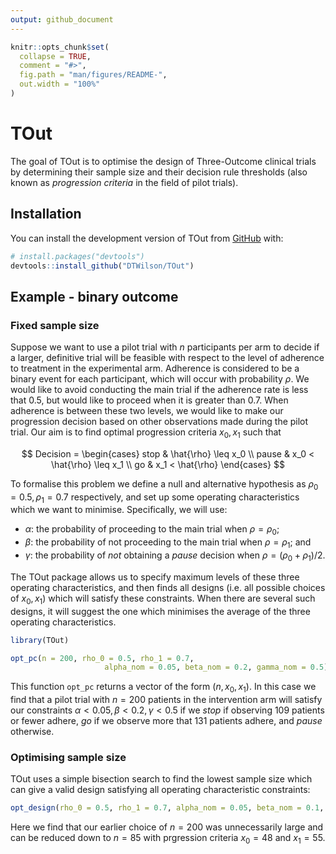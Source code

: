 ```yaml
---
output: github_document
---
```


<!-- README.md is generated from README.Rmd. Please edit that file -->

```r
knitr::opts_chunk$set(
  collapse = TRUE,
  comment = "#>",
  fig.path = "man/figures/README-",
  out.width = "100%"
)
```

# TOut

<!-- badges: start -->
<!-- badges: end -->

The goal of TOut is to optimise the design of Three-Outcome clinical trials by determining their sample size and their decision rule thresholds (also known as *progression criteria* in the field of pilot trials).

## Installation

You can install the development version of TOut from [GitHub](https://github.com/) with:

``` r
# install.packages("devtools")
devtools::install_github("DTWilson/TOut")
```

## Example - binary outcome

### Fixed sample size

Suppose we want to use a pilot trial with $n$ participants per arm to decide if a larger, definitive trial will be feasible with respect to the level of adherence to treatment in the experimental arm. Adherence is considered to be a binary event for each participant, which will occur with probability $\rho$. We would like to avoid conducting the main trial if the adherence rate is less that 0.5, but would like to proceed when it is greater than 0.7. When adherence is between these two levels, we would like to make our progression decision based on other observations made during the pilot trial. Our aim is to find optimal progression criteria $x_0, x_1$ such that

$$
Decision =
\begin{cases}
 stop    & \hat{\rho} \leq x_0 \\
 pause   & x_0 < \hat{\rho} \leq x_1 \\
 go      & x_1 < \hat{\rho}
 \end{cases}       
$$

To formalise this problem we define a null and alternative hypothesis as $\rho_0 = 0.5, \rho_1 = 0.7$ respectively, and set up some operating characteristics which we want to minimise. Specifically, we will use:

- $\alpha$: the probability of proceeding to the main trial when $\rho = \rho_0$;
- $\beta$: the probability of not proceeding to the main trial when $\rho = \rho_1$; and
- $\gamma$: the probability of *not* obtaining a $pause$ decision when $\rho = (\rho_0 + \rho_1)/2$.

The TOut package allows us to specify maximum levels of these three operating characteristics, and then finds all designs (i.e. all possible choices of $x_0, x_1$) which will satisfy these constraints. When there are several such designs, it will suggest the one which minimises the average of the three operating characteristics.

```r
library(TOut)

opt_pc(n = 200, rho_0 = 0.5, rho_1 = 0.7,
                     alpha_nom = 0.05, beta_nom = 0.2, gamma_nom = 0.5)
```
This function `opt_pc` returns a vector of the form $(n, x_0, x_1)$. In this case we find that a pilot trial with $n = 200$ patients in the intervention arm will satisfy our constraints $\alpha < 0.05, \beta < 0.2, \gamma < 0.5$ if we $stop$ if observing 109 patients or fewer adhere, $go$ if we observe more that 131 patients adhere, and $pause$ otherwise.

### Optimising sample size

TOut uses a simple bisection search to find the lowest sample size which can give a valid design satisfying all operating characteristic constraints:

```r
opt_design(rho_0 = 0.5, rho_1 = 0.7, alpha_nom = 0.05, beta_nom = 0.1, gamma_nom = 0.5)
```
Here we find that our earlier choice of $n = 200$ was unnecessarily large and can be reduced down to $n = 85$ with prgression criteria $x_0 = 48$ and $x_1 = 55$.


